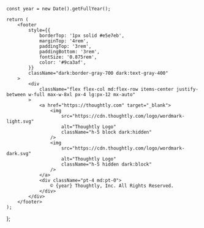 	const year = new Date().getFullYear();

	return (
		<footer
			style={{
				borderTop: '1px solid #e5e7eb',
				marginTop: '4rem',
				paddingTop: '3rem',
				paddingBottom: '3rem',
				fontSize: '0.875rem',
				color: '#9ca3af',
			}}
			className="dark:border-gray-700 dark:text-gray-400"
		>
			<div
				className="flex flex-col md:flex-row items-center justify-between w-full max-w-8xl px-4 lg:px-12 mx-auto"
			>
				<a href="https://thoughtly.com" target="_blank">
					<img
						src="https://cdn.thoughtly.com/logo/wordmark-light.svg"
						alt="Thoughtly Logo"
						className="h-5 block dark:hidden"
					/>
					<img
						src="https://cdn.thoughtly.com/logo/wordmark-dark.svg"
						alt="Thoughtly Logo"
						className="h-5 hidden dark:block"
					/>
				</a>
				<div className="pt-4 md:pt-0">
					© {year} Thoughtly, Inc. All Rights Reserved.
				</div>
			</div>
		</footer>
	);
};
